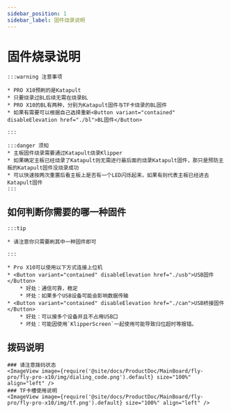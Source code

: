 ```yaml
---
sidebar_position: 1
sidebar_label: 固件烧录说明
---
```






# 固件烧录说明

    :::warning 注意事项

    * PRO X10预刷的是Katapult
    * 只要烧录过BL后续无需在烧录BL
    * PRO X10的BL有两种，分别为Katapult固件与TF卡烧录的BL固件
    * 如果有需要可以根据自己选择重新<Button variant="contained" disableElevation href="./bl">BL固件</Button>

    :::
    
    :::danger 须知
    * 主板固件烧录需要通过Katapult烧录Klipper
    * 如果确定主板已经烧录了Katapult则无需进行最后面的烧录Katapult固件，那只是预防主板的Katapult固件没烧录成功
    * 可以快速按两次重置后看主板上是否有一个LED闪烁起来，如果有则代表主板已经进去Katapult固件
    :::

## 如何判断你需要的哪一种固件

    :::tip

    * 请注意你只需要刷其中一种固件即可

    :::
    
    * Pro X10可以使用以下方式连接上位机
    * <Button variant="contained" disableElevation href="./usb">USB固件</Button>
        * 好处：通信可靠，稳定
        * 坏处：如果多个USB设备可能会影响数据传输
    * <Button variant="contained" disableElevation href="./can">USB桥接固件</Button>
        * 好处：可以接多个设备并且不占用USB口
        * 坏处：可能因使用`KlipperScreen`一起使用可能导致归位超时等报错。

## 拨码说明

    ### 请注意拨码状态
    <ImageView image={require('@site/docs/ProductDoc/MainBoard/fly-pro/fly-pro-x10/img/dialing_code.png').default} size="100%" align="left" />
    ### TF卡槽使用说明
    <ImageView image={require('@site/docs/ProductDoc/MainBoard/fly-pro/fly-pro-x10/img/tf.png').default} size="100%" align="left" />